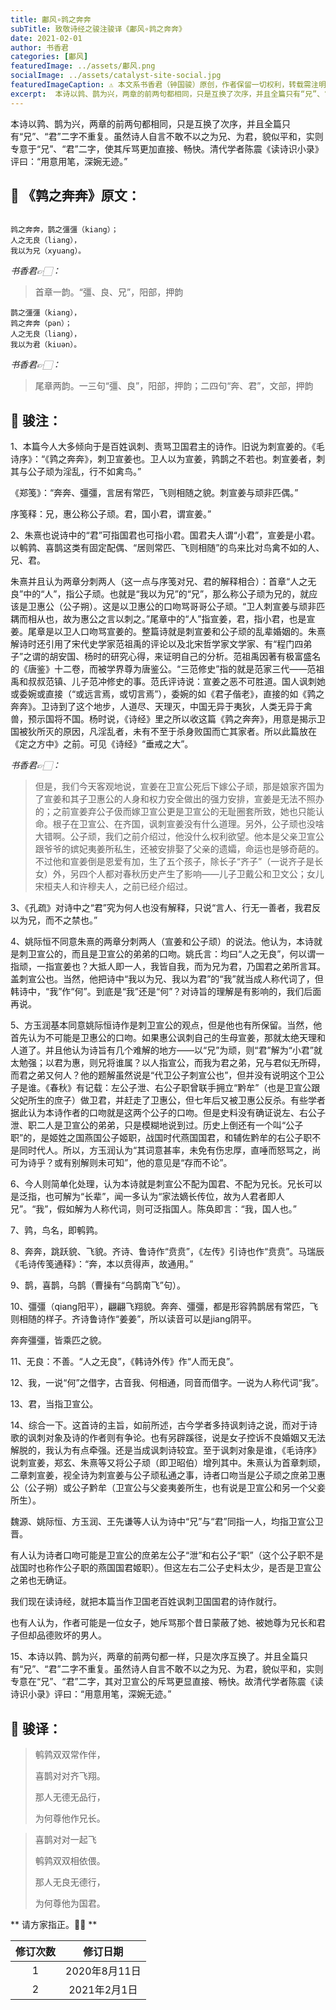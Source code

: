 ```yaml
---
title: 鄘风∘鹑之奔奔
subTitle: 致敬诗经之骏注骏译《鄘风∘鹑之奔奔》 
date: 2021-02-01 
author: 书香君
categories: [鄘风]
featuredImage: ../assets/鄘风.png
socialImage: ../assets/catalyst-site-social.jpg
featuredImageCaption: ⚠️️ 本文系书香君（钟国骏）原创，作者保留一切权利，转载需注明出处。
excerpt:  本诗以鹑、鹊为兴，两章的前两句都相同，只是互换了次序，并且全篇只有“兄”、“君”二字不重复。虽然诗人自言不敢不以之为兄、为君，貌似平和，实则专意于“兄”、“君”二字，使其斥骂更加直接、畅快。清代学者陈震《读诗识小录》评曰：“用意用笔，深婉无迹。”   
---
```


本诗以鹑、鹊为兴，两章的前两句都相同，只是互换了次序，并且全篇只有“兄”、“君”二字不重复。虽然诗人自言不敢不以之为兄、为君，貌似平和，实则专意于“兄”、“君”二字，使其斥骂更加直接、畅快。清代学者陈震《读诗识小录》评曰：“用意用笔，深婉无迹。”

## 🌼 《鹑之奔奔》原文：
```

鹑之奔奔，鹊之彊彊（kiang）；
人之无良（liang），
我以为兄（xyuang）。

```
*书香君👉🏻：* 

> 首章一韵。“彊、良、兄”，阳部，押韵

```
鹊之彊彊（kiang），
鹑之奔奔（pən）；
人之无良（liang），
我以为君（kiuən）。

```
*书香君👉🏻：* 

> 尾章两韵。一三句“彊、良”，阳部，押韵；二四句“奔、君”，文部，押韵

## 🍁️ 骏注：

1、本篇今人大多倾向于是百姓讽刺、责骂卫国君主的诗作。旧说为刺宣姜的。《毛诗序》：“《鹑之奔奔》，刺卫宣姜也。卫人以为宣姜，鹑鹊之不若也。刺宣姜者，刺其与公子顽为淫乱，行不如禽鸟。”

《郑笺》：“奔奔、彊彊，言居有常匹，飞则相随之貌。刺宣姜与顽非匹偶。”

序笺释：兄，惠公称公子顽。君，国小君，谓宣姜。”

2、朱熹也说诗中的“君”可指国君也可指小君。国君夫人谓“小君”，宣姜是小君。以鹌鹑、喜鹊这类有固定配偶、“居则常匹、飞则相随”的鸟来比对鸟禽不如的人、兄、君。

朱熹并且认为两章分刺两人（这一点与序笺对兄、君的解释相合）：首章“人之无良”中的“人”，指公子顽。也就是“我以为兄”的“兄”，那么称公子顽为兄的，就应该是卫惠公（公子朔）。这是以卫惠公的口吻骂哥哥公子顽。“卫人刺宣姜与顽非匹耦而相从也，故为惠公之言以刺之。”尾章中的“人”指宣姜，君，指小君，也是宣姜。尾章是以卫人口吻骂宣姜的。整篇诗就是刺宣姜和公子顽的乱辈婚姻的。朱熹解诗时还引用了宋代史学家范祖禹的评论以及北宋哲学家文学家、有“程门四弟子”之谓的胡安国、杨时的研究心得，来证明自己的分析。范祖禹因著有极富盛名的《唐鉴》十二卷，而被学界尊为唐鉴公。“三范修史”指的就是范家三代——范祖禹和叔叔范镇、儿子范冲修史的事。范氏评诗说：宣姜之恶不可胜道。国人讽刺她或委婉或直接（“或远言焉，或切言焉”），委婉的如《君子偕老》，直接的如《鹑之奔奔》。卫诗到了这个地步，人道尽、天理灭，中国无异于夷狄，人类无异于禽兽，预示国将不国。杨时说，《诗经》里之所以收这篇《鹑之奔奔》，用意是揭示卫国被狄所灭的原因，凡淫乱者，未有不至于杀身败国而亡其家者。所以此篇放在《定之方中》之前。可见《诗经》“垂戒之大”。

*书香君👉🏻：* 

> 但是，我们今天客观地说，宣姜在卫宣公死后下嫁公子顽，那是娘家齐国为了宣姜和其子卫惠公的人身和权力安全做出的强力安排，宣姜是无法不照办的；之前宣姜弃公子伋而嫁卫宣公更是卫宣公的无耻圈套所致，她也只能认命。根子在卫宣公、在齐国，讽刺宣姜没有什么道理。另外，公子顽也没啥大错啊。公子顽，我们之前介绍过，他没什么权利欲望。他本是父亲卫宣公跟爷爷的嫔妃夷姜所私生，还被安排娶了父亲的遗孀，命运也是够奇葩的。不过他和宣姜倒是恩爱有加，生了五个孩子，除长子“齐子”（一说齐子是长女）外，另四个人都对春秋历史产生了影响——儿子卫戴公和卫文公；女儿宋桓夫人和许穆夫人，之前已经介绍过。

3、《孔疏》对诗中之“君”究为何人也没有解释，只说“言人、行无一善者，我君反以为兄，而不之禁也。”

4、姚际恒不同意朱熹的两章分刺两人（宣姜和公子顽）的说法。他认为，本诗就是刺卫宣公的，而且是卫宣公的弟弟的口吻。姚氏言：均曰“人之无良”，何以谓一指顽，一指宣姜也？大抵人即一人，我皆自我，而为兄为君，乃国君之弟所言耳。盖刺宣公也。当然，他把诗中“我以为兄、我以为君”的“我”就当成人称代词了，但韩诗中，“我”作“何”。到底是“我”还是“何”？对诗旨的理解是有影响的，我们后面再说。

5、方玉润基本同意姚际恒诗作是刺卫宣公的观点，但是他也有所保留。当然，他首先认为不可能是卫惠公的口吻。如果惠公讽刺自己的生母宣姜，那就太绝天理和人道了。并且他认为诗旨有几个难解的地方——以“兄”为顽，则“君”解为“小君”就太勉强；以君为惠，则兄将谁属？以人指宣公，而我为君之弟，兄与君似无所碍，而君之弟又何人？他的题解虽然说是“代卫公子刺宣公也”，但并没有说明这个卫公子是谁。《春秋》有记载：左公子泄、右公子职曾联手拥立“黔牟”（也是卫宣公跟父妃所生的庶子）做卫君，并赶走了卫惠公，但七年后又被卫惠公反杀。有些学者据此认为本诗作者的口吻就是这两个公子的口吻。但是史料没有确证说左、右公子泄、职二人是卫宣公的弟弟，只是模糊地说到过。历史上倒还有一个叫“公子职”的，是姬姓之国燕国公子姬职，战国时代燕国国君，和辅佐黔牟的右公子职不是同时代人。所以，方玉润认为“其词意甚率，未免有伤忠厚，直唾而怒骂之，尚可为诗乎？或有别解则未可知”，他的意见是“存而不论”。

6、今人则简单化处理，认为本诗就是刺宣公不配为国君、不配为兄长。兄长可以是泛指，也可解为“长辈”，闻一多认为“家法嫡长传位，故为人君者即人兄”。“我”，假如解为人称代词，则可泛指国人。陈奂即言：“我，国人也。”

7、鹑，鸟名，即鹌鹑。

8、奔奔，跳跃貌、飞貌。齐诗、鲁诗作“贲贲”，《左传》引诗也作“贲贲”。马瑞辰《毛诗传笺通释》：“奔，本以贲得声，故通用。”

9、鹊，喜鹊，乌鹊（曹操有“乌鹊南飞”句）。

10、彊彊（qiang阳平），翩翩飞翔貌。奔奔、彊彊，都是形容鹑鹊居有常匹，飞则相随的样子。齐诗鲁诗作“姜姜”，所以读音可以是jiang阴平。

奔奔彊彊，皆乘匹之貌。

11、无良：不善。“人之无良”，《韩诗外传》作“人而无良”。

12、我，一说“何”之借字，古音我、何相通，同音而借字。一说为人称代词“我”。

13、君，当指卫宣公。

14、综合一下。这首诗的主旨，如前所述，古今学者多持讽刺诗之说，而对于诗歌的讽刺对象及诗的作者则有争论。也有另辟蹊径，说是女子控诉不良婚姻又无法解脱的，我认为有点牵强。还是当成讽刺诗较宜。至于讽刺对象是谁，《毛诗序》说刺宣姜，郑玄、朱熹等又将公子顽（即卫昭伯）增列其中。朱熹认为首章刺顽，二章刺宣姜，视全诗为刺宣姜与公子顽私通之事，诗者口吻当是公子顽之庶弟卫惠公（公子朔）或公子黔牟（卫宣公与父妾夷姜所生，也有说是卫宣公和另一个父妾所生）。

魏源、姚际恒、方玉润、王先谦等人认为诗中“兄”与“君”同指一人，均指卫宣公卫晋。

有人认为诗者口吻可能是卫宣公的庶弟左公子“泄”和右公子“职”（这个公子职不是战国时也称作公子职的燕国国君姬职）。但这左右二公子史料太少，是否是卫宣公之弟也无确证。

我们现在读诗经，就把本篇当作卫国老百姓讽刺卫国国君的诗作就行。

也有人认为，作者可能是一位女子，她斥骂那个昔日蒙蔽了她、被她尊为兄长和君子但却品德败坏的男人。

15、本诗以鹑、鹊为兴，两章的前两句都一样，只是次序互换了。并且全篇只有“兄”、“君”二字不重复。虽然诗人自言不敢不以之为兄、为君，貌似平和，实则专意在“兄”、“君”二字，其对卫宣公的斥骂更显直接、畅快。故清代学者陈震《读诗识小录》评曰：“用意用笔，深婉无迹。”

## 🍁️ 骏译：

> 鹌鹑双双常作伴，
> 
> 喜鹊对对齐飞翔。
> 
> 那人无德无品行，
> 
> 为何尊他作兄长。

> 喜鹊对对一起飞
> 
> 鹌鹑双双相依偎。
> 
> 那人无良无德行，
> 
> 为何尊他为国君。

** 请方家指正。🙏🏻 **

| 修订次数      | 修订日期 | 
|   :----: |    :----:   | 
| 1    | 2020年8月11日       | 
| 2    | 2021年2月1日       | 
